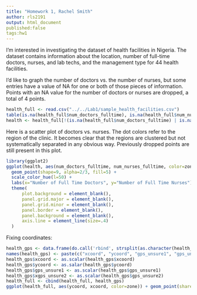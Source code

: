 ```yaml
---
title: "Homework 1, Rachel Smith"
author: rls2191
output: html_document
published:false
tags:hw1
---
```

I'm interested in investigating the dataset of health facilities in Nigeria. The dataset contains  information about the location, number of full-time doctors, nurses, and lab techs, and the management type for 44 health facilities. 

I'd like to graph the number of doctors vs. the number of nurses, but some entries have a value of NA for one or both of those pieces of information. Points with an NA value for the number of doctors or nurses are dropped, a total of 4 points.
```r
health_full <- read.csv("../../Lab1/sample_health_facilities.csv")
table(is.na(health_full$num_doctors_fulltime), is.na(health_full$num_nurses_fulltime))
health <- health_full[!(is.na(health_full$num_doctors_fulltime) | is.na(health_full$num_nurses_fulltime)), ]
```
Here is a scatter plot of doctors vs. nurses. The dot colors refer to the region of the clinic. It becomes clear that the regions are clustered but not systematically separated in any obvious way. Previously dropped points are still present in this plot.
```r
library(ggplot2)
ggplot(health, aes(num_doctors_fulltime, num_nurses_fulltime, color=zone)) + 
  geom_point(shape=9, alpha=2/3, fill=5) + 
  scale_color_hue(l=50) + 
  labs(x="Number of Full Time Doctors", y="Number of Full Time Nurses") + 
  theme(                              
      plot.background = element_blank(), 
      panel.grid.major = element_blank(), 
      panel.grid.minor = element_blank(), 
      panel.border = element_blank(), 
      panel.background = element_blank(),
      axis.line = element_line(size=.4)
  )
```
Fixing coordinates:
```r
health_gps <- data.frame(do.call('rbind', strsplit(as.character(health_full$gps),' ',fixed=TRUE)))
names(health_gps) <- paste(c("xcoord", "ycoord", "gps_unsure1", "gps_unsure2"))
health_gps$xcoord <- as.scalar(health_gps$xcoord)
health_gps$ycoord <- as.salar(health_gps$ycoord)
health_gps$gps_unsure1 <- as.scalar(health_gps$gps_unsure1)
health_gps$xgps_unsure2 <- as.scalar(health_gps$gps_unsure2)
health_full <- cbind(health_full, health_gps)
ggplot(health_full, aes(ycoord, xcoord, color=zone)) + geom_point(share=9, fill=5)
```